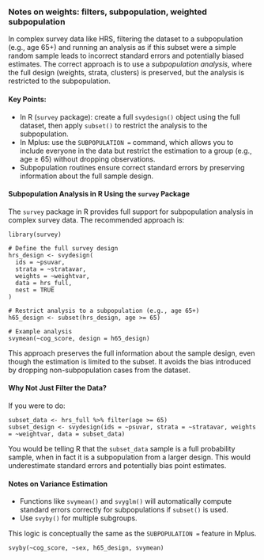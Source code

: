
### Notes on weights: filters, subpopulation, weighted subpopulation

In complex survey data like HRS, filtering the dataset to a subpopulation (e.g., age 65+) and running an analysis as if this subset were a simple random sample leads to incorrect standard errors and potentially biased estimates. The correct approach is to use a *subpopulation analysis*, where the full design (weights, strata, clusters) is preserved, but the analysis is restricted to the subpopulation.

#### Key Points:

- In R (`survey` package): create a full `svydesign()` object using the full dataset, then apply `subset()` to restrict the analysis to the subpopulation.
- In Mplus: use the `SUBPOPULATION =` command, which allows you to include everyone in the data but restrict the estimation to a group (e.g., age ≥ 65) without dropping observations.
- Subpopulation routines ensure correct standard errors by preserving information about the full sample design.

#### Subpopulation Analysis in R Using the `survey` Package

The `survey` package in R provides full support for subpopulation analysis in complex survey data. The recommended approach is:

```
library(survey)

# Define the full survey design
hrs_design <- svydesign(
  ids = ~psuvar,
  strata = ~stratavar,
  weights = ~weightvar,
  data = hrs_full,
  nest = TRUE
)

# Restrict analysis to a subpopulation (e.g., age 65+)
h65_design <- subset(hrs_design, age >= 65)

# Example analysis
svymean(~cog_score, design = h65_design)
```

This approach preserves the full information about the sample design, even though the estimation is limited to the subset. It avoids the bias introduced by dropping non-subpopulation cases from the dataset.

#### Why Not Just Filter the Data?

If you were to do:

```
subset_data <- hrs_full %>% filter(age >= 65)
subset_design <- svydesign(ids = ~psuvar, strata = ~stratavar, weights = ~weightvar, data = subset_data)
```

You would be telling R that the `subset_data` sample is a full probability sample, when in fact it is a subpopulation from a larger design. This would underestimate standard errors and potentially bias point estimates.

#### Notes on Variance Estimation

- Functions like `svymean()` and `svyglm()` will automatically compute standard errors correctly for subpopulations if `subset()` is used.
- Use `svyby()` for multiple subgroups.

This logic is conceptually the same as the `SUBPOPULATION =` feature in Mplus.

```
svyby(~cog_score, ~sex, h65_design, svymean)
```
